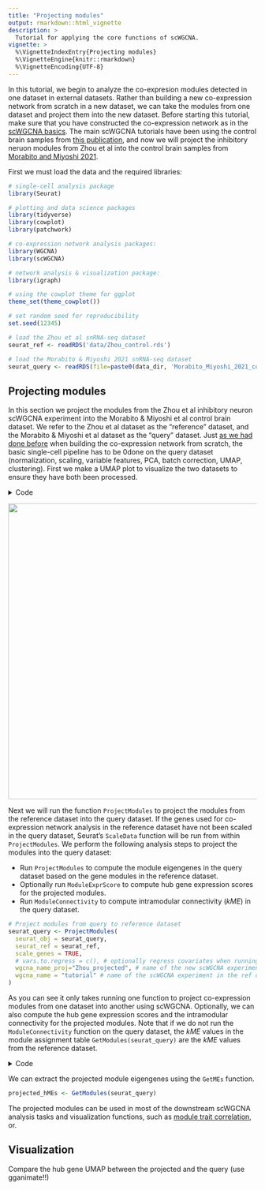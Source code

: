 ```yaml
---
title: "Projecting modules"
output: rmarkdown::html_vignette
description: >
  Tutorial for applying the core functions of scWGCNA.
vignette: >
  %\VignetteIndexEntry{Projecting modules}
  %\VignetteEngine{knitr::rmarkdown}
  %\VignetteEncoding{UTF-8}
---
```


In this tutorial, we begin to analyze the co-expresion modules detected in one
dataset in external datasets. Rather than building a new co-expression network
from scratch in a new dataset, we can take the modules from one dataset and project
them into the new dataset. Before starting this tutorial, make sure that you
have constructed the co-expression network as in the [scWGCNA basics](articles/basics_tutorial.html). The main scWGCNA tutorials have been using the control
brain samples from [this publication](https://www.nature.com/articles/s41591-019-0695-9),
and now we will project the inhibitory neruon modules from Zhou et al into the
control brain samples from [Morabito and Miyoshi 2021](https://doi.org/10.1038/s41588-021-00894-z).

First we must load the data and the required libraries:
```r

# single-cell analysis package
library(Seurat)

# plotting and data science packages
library(tidyverse)
library(cowplot)
library(patchwork)

# co-expression network analysis packages:
library(WGCNA)
library(scWGCNA)

# network analysis & visualization package:
library(igraph)

# using the cowplot theme for ggplot
theme_set(theme_cowplot())

# set random seed for reproducibility
set.seed(12345)

# load the Zhou et al snRNA-seq dataset
seurat_ref <- readRDS('data/Zhou_control.rds')

# load the Morabito & Miyoshi 2021 snRNA-seq dataset
seurat_query <- readRDS(file=paste0(data_dir, 'Morabito_Miyoshi_2021_control.rds'))

```

## Projecting modules

In this section we project the modules from the Zhou et al inhibitory neuron
scWGCNA experiment into the Morabito & Miyoshi et al control brain dataset. We
refer to the Zhou et al dataset as the "reference" dataset, and the Morabito & Miyoshi
et al dataset as the "query" dataset. Just [as we had done before](basic_tutorial.html) when building the co-expression network from scratch, the basic single-cell pipeline
has to be 0done on the query dataset (normalization, scaling, variable features, PCA, batch correction, UMAP, clustering).
First we make a UMAP plot to visualize the two datasets to ensure they have both
been processed.

<details> <summary> Code </summary>
```r

p1 <- DimPlot(seurat_ref, group.by='cell_type', label=TRUE) +
   umap_theme() +
   ggtitle('Zhou') +
   NoLegend()

p2 <- DimPlot(seurat_query, group.by='cell_type', label=TRUE) +
   umap_theme() +
   ggtitle('Morabito & Miyoshi') +
   NoLegend()

p1 | p2

```
</details>

<img src="figures/projection/compare_umaps.png" width="600" height="600">

Next we will run the function `ProjectModules` to project the modules from
the reference dataset into the query dataset. If the genes used for
co-expression network analysis in the reference dataset have not been scaled
in the query dataset, Seurat's `ScaleData` function will be run from within
`ProjectModules`. We perform the following analysis steps to project the modules into the query dataset:

* Run `ProjectModules` to compute the module eigengenes in the query dataset
  based on the gene modules in the reference dataset.
* Optionally run `ModuleExprScore` to compute hub gene expression scores for
  the projected modules.
* Run `ModuleConnectivity` to compute intramodular connectivity (*kME*) in the
  query dataset.

```r

# Project modules from query to reference dataset
seurat_query <- ProjectModules(
  seurat_obj = seurat_query,
  seurat_ref = seurat_ref,
  scale_genes = TRUE,
  # vars.to.regress = c(), # optionally regress covariates when running ScaleData
  wgcna_name_proj="Zhou_projected", # name of the new scWGCNA experiment in the query dataset
  wgcna_name = "tutorial" # name of the scWGCNA experiment in the ref dataset
)

```


As you can see it only takes running one function to project co-expression modules
from one dataset into another using scWGCNA. Optionally, we can also compute the
hub gene expression scores and the intramodular connectivity for the projected modules.
Note that if we do not run the `ModuleConnectivity` function on the query dataset,
the *kME* values in the module assignment table `GetModules(seurat_query)` are the
*kME* values from the reference dataset.


<details> <summary> Code </summary>
```r
# compute module hub gene expression scores for projected modules:
seurat_query <- ModuleExprScore(
  seurat_query,
  n_genes = 25,
  method='Seurat'
)

# compute intramodular connectivity
seurat_query <- ModuleConnectivity(seurat_query, assay="RNA", slot="data")

```
</details>

We can extract the projected module eigengenes using the `GetMEs` function.

```r

projected_hMEs <- GetModules(seurat_query)

```

The projected modules can be used in most of the downstream scWGCNA analysis
tasks and visualization functions, such as [module trait correlation](module_trait_correlation.html),
or.

## Visualization

Compare the hub gene UMAP between the projected and the query (use gganimate!!)
